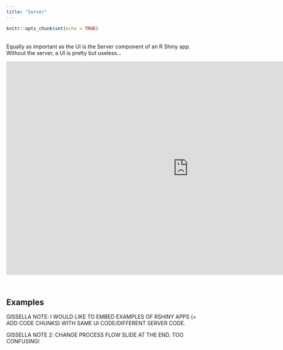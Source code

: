 ```yaml
---
title: "Server"
---
```


```r
knitr::opts_chunk$set(echo = TRUE)
```
&nbsp;  
Equally as important as the UI is the Server component of an R Shiny app. Without the server, a UI is pretty but useless...
&nbsp;  

<iframe src="https://4mosteurope.sharepoint.com/sites/traininganddevelopment/_layouts/15/Doc.aspx?sourcedoc={a2541ca7-1d47-4aee-a2e6-5773b2f0579e}&amp;action=embedview&amp;wdAr=1.7777777777777776" width="962px" height="565px" frameborder="0">This is an embedded <a target="_blank" href="https://office.com">Microsoft Office</a> presentation, powered by <a target="_blank" href="https://office.com/webapps">Office</a>.</iframe>

&nbsp;  

## Examples

GISSELLA NOTE: I WOULD LIKE TO EMBED EXAMPLES OF RSHINY APPS (+ ADD CODE CHUNKS) WITH SAME UI CODE/DIFFERENT SERVER CODE.  

GISSELLA NOTE 2: CHANGE PROCESS FLOW SLIDE AT THE END. TOO CONFUSING!
